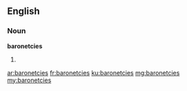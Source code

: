 ==English==

===Noun===
'''baronetcies'''

# {{plural of|baronetcy}}

[[ar:baronetcies]]
[[fr:baronetcies]]
[[ku:baronetcies]]
[[mg:baronetcies]]
[[my:baronetcies]]